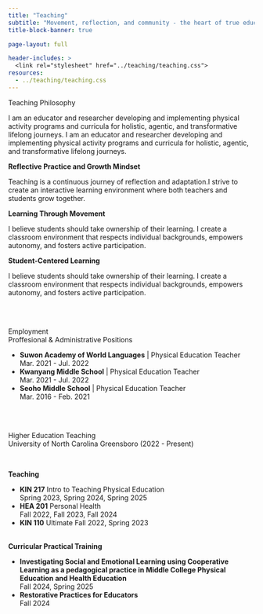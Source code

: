 ```yaml
---
title: "Teaching"
subtitle: "Movement, reflection, and community - the heart of true education"
title-block-banner: true

page-layout: full

header-includes: >
  <link rel="stylesheet" href="../teaching/teaching.css">
resources:
  - ../teaching/teaching.css   
---
```

::: {#hero-heading}
<div class="h2">Teaching Philosophy</div>

I am an educator and researcher developing and implementing physical activity programs and curricula for holistic, agentic, and transformative lifelong journeys. I am an educator and researcher developing and implementing physical activity programs and curricula for holistic, agentic, and transformative lifelong journeys.

:::


<!-- start topic box -->

::: {.topic-box}
<div class="h3">**Reflective Practice and Growth Mindset**</div>

Teaching is a continuous journey of reflection and adaptation.I strive to create an interactive learning environment where both teachers and students grow together.

:::

::: {.topic-box}
<div class="h3">**Learning Through Movement**</div>

I believe students should take ownership of their learning. I create a classroom environment that respects individual backgrounds, empowers autonomy, and fosters active participation.
:::


::: {.topic-box}
<div class="h3">**Student-Centered Learning**</div>

I believe students should take ownership of their learning. I create a classroom environment that respects individual backgrounds, empowers autonomy, and fosters active participation.
:::


<!-- end topic box -->

<br><br>

::: {.history-list}
<div class="h2">Employment</div>
<div class="h3">Proffesional & Administrative Positions</div>


- **Suwon Academy of World Languages** | Physical Education Teacher  
Mar. 2021 - Jul. 2022
- **Kwanyang Middle School** | Physical Education Teacher  
Mar. 2021 - Jul. 2022 
- **Seoho Middle School** | Physical Education Teacher  
Mar. 2016 - Feb. 2021 
:::

<br><br>

::: {.history-list}
<div class="h2">Higher Education Teaching </div>
<div class="h3">University of North Carolina Greensboro (2022 - Present)</div><br>

<div class="section-chip"><strong>Teaching</strong></div>

- **KIN 217** Intro to Teaching Physical Education  
Spring 2023, Spring 2024, Spring 2025
- **HEA 201** Personal Health  
Fall 2022, Fall 2023, Fall 2024
- **KIN 110** Ultimate
Fall 2022, Spring 2023

<br><div class="section-chip"><strong>Curricular Practical Training</strong></div>

- **Investigating Social and Emotional Learning using Cooperative Learning as a pedagogical practice in Middle College Physical Education and Health Education**  
Fall 2024, Spring 2025
- **Restorative Practices for Educators**  
Fall 2024
:::
